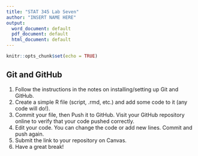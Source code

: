 ```yaml
---
title: "STAT 345 Lab Seven"
author: "INSERT NAME HERE"
output:
  word_document: default
  pdf_document: default
  html_document: default
---
```



```r
knitr::opts_chunk$set(echo = TRUE)
```

## Git and GitHub

1. Follow the instructions in the notes on installing/setting up Git and GitHub.
2. Create a simple R file (script, .rmd, etc.) and add some code to it (any code will do!).
3. Commit your file, then Push it to GitHub. Visit your GitHub repository online to verify that your code pushed correctly.
4. Edit your code. You can change the code or add new lines. Commit and push again.
5. Submit the link to your repository on Canvas.
6. Have a great break!

